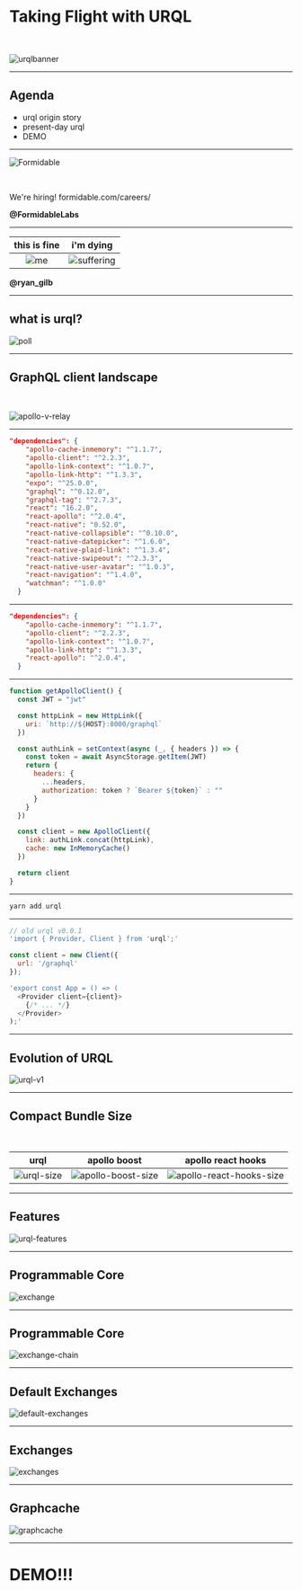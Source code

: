 
# Taking Flight with URQL

<br />

![urqlbanner](urql-banner.gif)

---

## Agenda

- urql origin story
- present-day urql
- DEMO

---

![Formidable](Formidable-Primary.png)

<br />

We're hiring! formidable.com/careers/

**@FormidableLabs**

---


this is fine | i'm dying
:-------------:|:-------------------------:
![me](me.png)  |  ![suffering](suffering.png)

**@ryan_gilb**


---

## what is urql?


![poll](poll.png)

---

## GraphQL client landscape

<br />

![apollo-v-relay](apollo-v-relay.png)

---


```json
"dependencies": {
    "apollo-cache-inmemory": "^1.1.7",
    "apollo-client": "^2.2.3",
    "apollo-link-context": "^1.0.7",
    "apollo-link-http": "^1.3.3",
    "expo": "^25.0.0",
    "graphql": "^0.12.0",
    "graphql-tag": "^2.7.3",
    "react": "16.2.0",
    "react-apollo": "^2.0.4",
    "react-native": "0.52.0",
    "react-native-collapsible": "^0.10.0",
    "react-native-datepicker": "^1.6.0",
    "react-native-plaid-link": "^1.3.4",
    "react-native-swipeout": "^2.3.3",
    "react-native-user-avatar": "^1.0.3",
    "react-navigation": "^1.4.0",
    "watchman": "^1.0.0"
  }
```

---


```json
"dependencies": {
    "apollo-cache-inmemory": "^1.1.7",
    "apollo-client": "^2.2.3",
    "apollo-link-context": "^1.0.7",
    "apollo-link-http": "^1.3.3",
    "react-apollo": "^2.0.4",
  }
```

---


```javascript
function getApolloClient() {
  const JWT = "jwt"

  const httpLink = new HttpLink({
    uri: `http://${HOST}:8000/graphql`
  })

  const authLink = setContext(async (_, { headers }) => {
    const token = await AsyncStorage.getItem(JWT)
    return {
      headers: {
        ...headers,
        authorization: token ? `Bearer ${token}` : ""
      }
    }
  })

  const client = new ApolloClient({
    link: authLink.concat(httpLink),
    cache: new InMemoryCache()
  })

  return client
}
```

---


```javascript
yarn add urql
```

---


```js
// old urql v0.0.1
'import { Provider, Client } from 'urql';'

const client = new Client({
  url: '/graphql'
});

'export const App = () => (
  <Provider client={client}>
    {/* ... */}
  </Provider>
);'
```

---

## Evolution of URQL

![urql-v1](v1-release.png)

---

## Compact Bundle Size

<br />

urql | apollo boost | apollo react hooks
:-------------:|:----------:|:---------------:
![urql-size](urql-size.png)  | ![apollo-boost-size](apollo-boost-size.png) | ![apollo-react-hooks-size](apollo-react-hooks-size.png)

---

## Features

![urql-features](features.png)

---

## Programmable Core

![exchange](exchange.svg)

---

## Programmable Core

![exchange-chain](exchange-chain.svg)

---


## Default Exchanges

![default-exchanges](default-exchanges.svg)

---

## Exchanges

![exchanges](exchanges.png)

---

## Graphcache

![graphcache](graphcache.png)

---

# DEMO!!!
